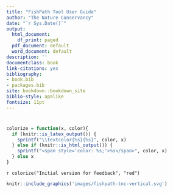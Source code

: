 ```yaml
--- 
title: "FishPath Tool User Guide"
author: "The Nature Conservancy"
date: "`r Sys.Date()`"
output:
  html_document:
    df_print: paged
  pdf_document: default
  word_document: default
description: ''
documentclass: book
link-citations: yes
bibliography:
- book.bib
- packages.bib
site: bookdown::bookdown_site
biblio-style: apalike
fontsize: 11pt
---
```


#   {-}

```r
colorize = function(x, color){
  if (knitr::is_latex_output()) {
    sprintf("\\textcolor{%s}{%s}", color, x)
  } else if (knitr::is_html_output()) {
    sprintf("<span style='color: %s;'>%s</span>", color, x)
  } else x
}
```

`r colorize("Initial version for feedback", "red")`

```r
knitr::include_graphics('images/fishpath-tnc-vertical.svg')
```
